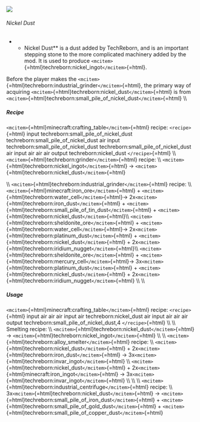 ![](/mods/techreborn/nickel_dust.png)

###### Nickel Dust

-   -   Nickel Dust** is a dust added by TechReborn, and is an
        important stepping stone to the more complicated machinery added
        by the mod. It is used to produce
        `<mcitem>`{=html}techreborn:nickel_ingot`</mcitem>`{=html}.

Before the player makes the
`<mcitem>`{=html}techreborn:industrial_grinder`</mcitem>`{=html}, the
primary way of acquiring
`<mcitem>`{=html}techreborn:nickel_dust`</mcitem>`{=html} is from
`<mcitem>`{=html}techreborn:small_pile_of_nickel_dust`</mcitem>`{=html}
\\\\

##### Recipe

`<mcitem>`{=html}minecraft:crafting_table`</mcitem>`{=html} recipe:
`<recipe>`{=html} input techreborn:small_pile_of_nickel_dust
techreborn:small_pile_of_nickel_dust air input
techreborn:small_pile_of_nickel_dust
techreborn:small_pile_of_nickel_dust air input air air air output
techreborn:nickel_dust `</recipe>`{=html} \\\\
`<mcitem>`{=html}techreborn:grinder`</mcitem>`{=html} recipe: \\\\
`<mcitem>`{=html}techreborn:nickel_ingot`</mcitem>`{=html} -\>
`<mcitem>`{=html}techreborn:nickel_dust`</mcitem>`{=html}

\\\\ `<mcitem>`{=html}techreborn:industrial_grinder`</mcitem>`{=html}
recipe: \\\\ `<mcitem>`{=html}minecraft:iron_ore`</mcitem>`{=html} +
`<mcitem>`{=html}techreborn:water_cell`</mcitem>`{=html}-\>
2x`<mcitem>`{=html}techreborn:iron_dust`</mcitem>`{=html} +
`<mcitem>`{=html}techreborn:small_pile_of_tin_dust`</mcitem>`{=html} +
`<mcitem>`{=html}techreborn:nickel_dust`</mcitem>`{=html}\\\\
`<mcitem>`{=html}techreborn:sheldonite_ore`</mcitem>`{=html} +
`<mcitem>`{=html}techreborn:water_cell`</mcitem>`{=html}-\>
2x`<mcitem>`{=html}techreborn:platinum_dust`</mcitem>`{=html} +
`<mcitem>`{=html}techreborn:nickel_dust`</mcitem>`{=html} +
2x`<mcitem>`{=html}techreborn:iridium_nugget`</mcitem>`{=html}\\\\
`<mcitem>`{=html}techreborn:sheldonite_ore`</mcitem>`{=html} +
`<mcitem>`{=html}techreborn:mercury_cell`</mcitem>`{=html}-\>
3x`<mcitem>`{=html}techreborn:platinum_dust`</mcitem>`{=html} +
`<mcitem>`{=html}techreborn:nickel_dust`</mcitem>`{=html} +
2x`<mcitem>`{=html}techreborn:iridium_nugget`</mcitem>`{=html} \\\\ \\\\

##### Usage

`<mcitem>`{=html}minecraft:crafting_table`</mcitem>`{=html} recipe:
`<recipe>`{=html} input air air air input air techreborn:nickel_dust air
input air air air output techreborn:small_pile_of_nickel_dust,4
`</recipe>`{=html} \\\\ \\\\ Smelting recipe: \\\\
`<mcitem>`{=html}techreborn:nickel_dust`</mcitem>`{=html} -\>
`<mcitem>`{=html}techreborn:nickel_ingot`</mcitem>`{=html} \\\\ \\\\
`<mcitem>`{=html}techreborn:alloy_smelter`</mcitem>`{=html} recipe: \\\\
`<mcitem>`{=html}techreborn:nickel_dust`</mcitem>`{=html} +
2x`<mcitem>`{=html}techreborn:iron_dust`</mcitem>`{=html} -\>
3x`<mcitem>`{=html}techreborn:invar_ingot`</mcitem>`{=html} \\\\
`<mcitem>`{=html}techreborn:nickel_dust`</mcitem>`{=html} +
2x`<mcitem>`{=html}minecraft:iron_ingot`</mcitem>`{=html} -\>
3x`<mcitem>`{=html}techreborn:invar_ingot`</mcitem>`{=html} \\\\ \\\\
\\\\ `<mcitem>`{=html}techreborn:industrial_centrifuge`</mcitem>`{=html}
recipe: \\\\ 3x`<mcitem>`{=html}techreborn:nickel_dust`</mcitem>`{=html}
-\>
`<mcitem>`{=html}techreborn:small_pile_of_iron_dust`</mcitem>`{=html} +
`<mcitem>`{=html}techreborn:small_pile_of_gold_dust`</mcitem>`{=html} +
`<mcitem>`{=html}techreborn:small_pile_of_copper_dust`</mcitem>`{=html}
